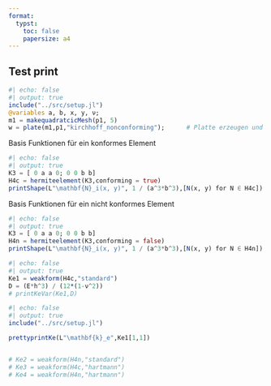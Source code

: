 ```yaml
---
format:
  typst:
    toc: false
    papersize: a4
---
```


## Test print
```julia
#| echo: false
#| output: true
include("../src/setup.jl")
@variables a, b, x, y, ν;
m1 = makequadratcicMesh(p1, 5)
w = plate(m1,p1,"kirchhoff_nonconforming");      # Platte erzeugen und w berechnen
```

Basis Funktionen für ein konformes Element
```julia
#| echo: false
#| output: true
K3 = [ 0 a a 0; 0 0 b b]
H4c = hermiteelement(K3,conforming = true)
printShape(L"\mathbf{N}_i(x, y)", 1 / (a^3*b^3),[N(x, y) for N ∈ H4c])
```

Basis Funktionen für ein nicht konformes Element
```julia
#| echo: false
#| output: true
K3 = [ 0 a a 0; 0 0 b b]
H4n = hermiteelement(K3,conforming = false)
printShape(L"\mathbf{N}_i(x, y)", 1 / (a^3*b^3),[N(x, y) for N ∈ H4n])
```
```julia
#| echo: false
#| output: true
Ke1 = weakform(H4c,"standard")
D = (E*h^3) / (12*(1-ν^2))
# printKeVar(Ke1,D)
```

```julia
#| echo: false
#| output: true
include("../src/setup.jl")

prettyprintKe(L"\mathbf{k}_e",Ke1[1,1])


# Ke2 = weakform(H4n,"standard")
# Ke3 = weakform(H4c,"hartmann")
# Ke4 = weakform(H4n,"hartmann")
```

